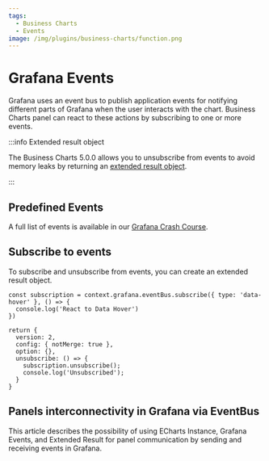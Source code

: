 ```yaml
---
tags:
  - Business Charts
  - Events
image: /img/plugins/business-charts/function.png
---
```



# Grafana Events

Grafana uses an event bus to publish application events for notifying different parts of Grafana when the user interacts with the chart. Business Charts panel can react to these actions by subscribing to one or more events.

:::info Extended result object

The Business Charts 5.0.0 allows you to unsubscribe from events to avoid memory leaks by returning an [extended result object](../extended).

:::

## Predefined Events

A full list of events is available in our [Grafana Crash Course](/grafana/developer/eventbus).

## Subscribe to events

To subscribe and unsubscribe from events, you can create an extended result object.

```
const subscription = context.grafana.eventBus.subscribe({ type: 'data-hover' }, () => {
  console.log('React to Data Hover')
})

return {
  version: 2,
  config: { notMerge: true },
  option: {},
  unsubscribe: () => {
    subscription.unsubscribe();
    console.log('Unsubscribed');
  }
}
```

## Panels interconnectivity in Grafana via EventBus

This article describes the possibility of using ECharts Instance, Grafana Events, and Extended Result for panel communication by sending and receiving events in Grafana.

<BlogPost id="echarts-shared-crosshair-and-eventbus-20240520" />
